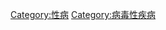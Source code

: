 {{Commonscat|Herpesviridae}}
{{NoteTA|T=疱疹}}
[[Category:性病|Category:性病]]
[[Category:病毒性疾病|Category:病毒性疾病]]